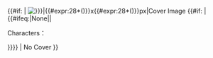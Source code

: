 <includeonly><!--
--><td class="cover-artwork" rowspan="{{{Height|}}}" style="min-width:{{#expr:28*({{{Height|}}})}}px;">{{#if: {{{CoverEntry|}}} | <!--
-->[[File:{{{CoverEntry|}}}|{{#expr:28*({{{Height|}}})}}x{{#expr:28*({{{Height|}}})}}px|Cover Image]]<!--
-->{{#if: {{{CoverChara|}}} | {{#ifeq:{{{CoverChara|}}}|None||<div class="cover-char">Characters：{{{CoverChara|}}}</div>}}}}<!--
--> | No Cover }}</td><!--
--></includeonly>
<noinclude>{{CoverInfo|Height=5|CoverEntry=Wikifront.png|CoverChara=xxx}}</noinclude>
